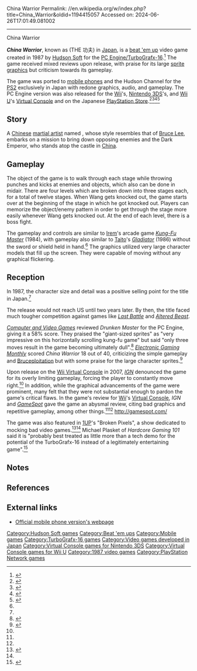 China Warrior
Permalink: //en.wikipedia.org/w/index.php?title=China_Warrior&oldid=1194415057
Accessed on: 2024-06-26T17:01:49.081002



------
China Warrior
{{Infobox video game
|title = China Warrior
|image = ChinaWarrior boxart.png
|caption = Front cover of ''China Warrior'' package.
|developer = [[Hudson Soft]]
|publisher = [[Hudson Soft]], [[NEC]]
|designer = 
|composer = Daisuke Inoue
|release = {{vgrelease|JP|November 21, 1987|US|November 1989<ref name="ComputerEntertainerJan1990">{{cite magazine|url=https://archive.org/details/ComputerEntertainerJanuary1990|title=1989 Index|magazine=[[Computer Entertainer]]|volume=8|issue=10|date=January 1990|pages=8-9, 23}}</ref><ref name="EGM"/>}}
|genre = [[Beat 'em up]]
|modes = [[Single-player]]
|platforms = [[TurboGrafx 16]]/[[PC Engine]], [[Virtual Console]], [[PlayStation Network]], [[Mobile phone]]
}}

'''''China Warrior''''', known as {{nihongo foot|'''''The Kung Fu'''''|ザ・クンフー|Za Kunfū|lead=yes|group=lower-alpha}} (THE 功夫) in [[Japan]], is a [[beat 'em up]] video game created in 1987 by [[Hudson Soft]] for the [[TurboGrafx-16|PC Engine/TurboGrafx-16]].<ref>{{Cite web|url=https://www.retrogamer.net/retro_games80/the-kung-fu-china-warrior/|title = The Kung Fu (China Warrior) &#124; Retro Gamer| date=11 February 2009}}</ref> The game received mixed reviews upon release, with praise for its large [[sprite (graphics)|sprite graphics]] but criticism towards its gameplay.

The game was ported to [[mobile phone]]s and the Hudson Channel for the [[PlayStation 2|PS2]] exclusively in Japan with redone graphics, audio, and gameplay. The PC Engine version was also released for the [[Wii]]'s, [[Nintendo 3DS]]'s, and [[Wii U]]'s [[Virtual Console]] and on the Japanese [[PlayStation Store]].<ref>{{Cite web|url=https://www.nintendo.com/games/detail/yD6YWUyG2CjHo9-ekH3T63HoifNIi0wK|title = Nintendo - Official Site - Video Game Consoles, Games - Nintendo - Official Site}}</ref><ref>{{Cite web|url=https://www.nintendo.co.jp/titles/50010000019075|title=The 功夫 &#124; ニンテンドー3Ds &#124; 任天堂}}</ref><ref>{{Cite web|url=https://www.nintendo.com/games/detail/china-warrior-wii-u|title=China Warrior for Wii U - Nintendo Game Details}}</ref><ref>{{cite web|title=THE 功夫|url=http://www.jp.playstation.com/software/title/jp0555npjj30018_00thekunfu0000jh19.html|work=PlayStation.com (Japan)|publisher=Sony|date=2010-01-20|accessdate=2010-01-20|archive-date=2010-01-23|archive-url=https://web.archive.org/web/20100123205302/http://www.jp.playstation.com/software/title/jp0555npjj30018_00thekunfu0000jh19.html|url-status=dead}}</ref>

==Story==
A [[Chinese martial arts|Chinese]] [[martial artist]] named {{nihongo|Wang|王（ワン）}}, whose style resembles that of [[Bruce Lee]], embarks on a mission to bring down opposing enemies and the Dark Emperor, who stands atop the castle {{nihongo|Luo Yang Ge|洛陽閣（ルーヤンカク）}} in [[China]].

==Gameplay==
The object of the game is to walk through each stage while throwing punches and kicks at enemies and objects, which also can be done in midair. There are four levels which are broken down into three stages each, for a total of twelve stages. When Wang gets knocked out, the game starts over at the beginning of the stage in which he got knocked out. Players can memorize the object/enemy pattern in order to get through the stage more easily whenever Wang gets knocked out. At the end of each level, there is a boss fight.

The gameplay and controls are similar to [[Irem]]'s arcade game ''[[Kung-Fu Master (video game)|Kung-Fu Master]]'' (1984), with gameplay also similar to [[Taito]]'s ''[[Gladiator (arcade game)|Gladiator]]'' (1986) without the sword or shield held in hand.<ref name="HG101"/> The graphics utilized very large character models that fill up the screen. They were capable of moving without any graphical flickering.

==Reception==
In 1987, the character size and detail was a positive selling point for the title in Japan.<ref name="http://wii.ign.com/articles/800/800480p1.html">{{Cite web |url=http://wii.ign.com/articles/800/800480p1.html |title=Wii game |access-date=2009-08-09 |archive-url=https://web.archive.org/web/20090527031121/http://wii.ign.com/articles/800/800480p1.html |archive-date=2009-05-27 |url-status=dead}}</ref> The release would not reach US until two years later. By then, the title faced much tougher competition against games like ''[[Last Battle (video game)|Last Battle]]'' and ''[[Altered Beast]]''.

''[[Computer and Video Games]]'' reviewed ''Drunken Master'' for the PC Engine, giving it a 58% score. They praised the "giant-sized sprites" as "very impressive on this horizontally scrolling kung-fu game" but said "only three moves result in the game becoming ultimately dull".<ref>{{cite journal |title=Complete Games Guide |journal=[[Computer and Video Games]] |date=16 October 1989 |issue=Complete Guide to Consoles |pages=46–77 |url=https://retrocdn.net/images/9/98/CompleteGuideToConsoles_UK_01.pdf#page=46}}</ref> ''[[Electronic Gaming Monthly]]'' scored ''China Warrior'' 18 out of 40, criticizing the simple gameplay and [[Bruceploitation]] but with some praise for the large character sprites.<ref name="EGM">{{cite magazine|date=December 1989|title= China Warrior|url=https://archive.org/details/ElectronicGamingMonthly_201902/Electronic%20Gaming%20Monthly%20Issue%20005%20%28December%201989%29/page/n56|magazine=[[Electronic Gaming Monthly]]|issue=5 (The 1990 Video Game Buyer's Guide)|page=57}}</ref>

Upon release on the [[Wii Virtual Console]] in 2007, ''[[IGN]]'' denounced the game for its overly limiting gameplay, forcing the player to constantly move right.<ref name="http://wii.ign.com/articles/800/800480p1.html"/> In addition, while the graphical advancements of the game were prominent, many felt that they were not substantial enough to pardon the game's critical flaws. In the game's review for [[Wii]]'s [[Virtual Console]], ''IGN'' and ''[[GameSpot]]'' gave the game an abysmal review, citing bad graphics and repetitive gameplay, among other things.<ref name="http://wii.ign.com/articles/800/800480p1.html"/><ref name="http://www.gamespot.com/wii/action/chinawarrior/review.html"> [http://www.gamespot.com/wii/action/chinawarrior/review.html http://gamespot.com/]</ref> The game was also featured in [[1UP.com|1UP]]'s "Broken Pixels", a show dedicated to mocking bad video games.<ref name="www.gamevideos.1up.com">{{Cite web |url=http://gamevideos.1up.com/video/id/16930 |title=www.gamevideos.1up.com |access-date=2009-08-05 |archive-url=https://web.archive.org/web/20110707061934/http://gamevideos.1up.com/video/id/16930 |archive-date=2011-07-07 |url-status=dead}}</ref><ref name="HG101"/> Michael Plasket of ''Hardcore Gaming 101'' said it is "probably best treated as little more than a tech demo for the potential of the TurboGrafx-16 instead of a legitimately entertaining game".<ref name="HG101">{{cite web |last1=Plasket |first1=Michael |title=China Warrior |url=http://www.hardcoregaming101.net/china-warrior/ |website=Hardcore Gaming 101 |date=September 27, 2017 |access-date=15 June 2021}}</ref>

==Notes==
{{notelist}}

==References==
<references/>

==External links==
* [https://web.archive.org/web/20080325101030/http://www.hudson.co.jp/mobile/imode/iapp/pce/kangfu.html Official mobile phone version's webpage]

{{Bruce Lee}}

[[Category:Hudson Soft games]]
[[Category:Beat 'em ups]]
[[Category:Mobile games]]
[[Category:TurboGrafx-16 games]]
[[Category:Video games developed in Japan]]
[[Category:Virtual Console games for Nintendo 3DS]]
[[Category:Virtual Console games for Wii U]]
[[Category:1987 video games]]
[[Category:PlayStation Network games]]